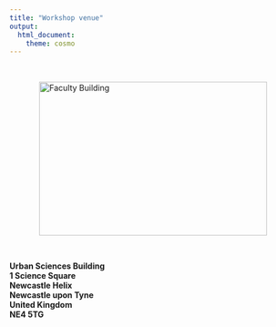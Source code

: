 ```yaml
---
title: "Workshop venue"
output:
  html_document:
    theme: cosmo
---
```


<!-- <style type="text/css"> -->

<!-- body { -->

<!--  background-image: url("coming_soon.jpg"); -->

<!--  background-position: center top; -->

<!--  background-size: 100% auto; -->

<!-- } -->

<!-- </style>  -->

```{=html}
<style type="text/css">
h1.title {
  font-size: 36px;
  color: DarkRed;
  text-align: center;
}
</style>
```

<br/>

<img id="venue" src="images/faculty_building.jpg" alt="Faculty Building" width="400" height="270">
<style type="text/css">
    #venue {
        display: block;
        margin-left: auto;
        margin-right: auto }
</style>

<br/>

<b>

Urban Sciences Building<br>
1 Science Square<br>
Newcastle Helix<br>
Newcastle upon Tyne<br>
United Kingdom <br>
NE4 5TG
</b>
 